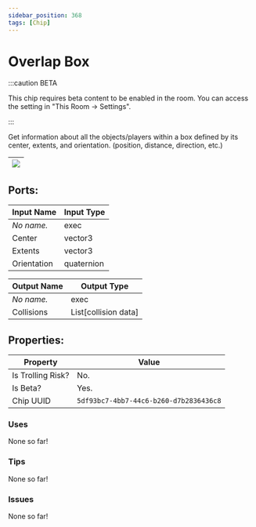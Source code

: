 ```yaml
---
sidebar_position: 368
tags: [Chip]
---
```


# Overlap Box
:::caution BETA

This chip requires beta content to be enabled in the room. You can access the setting in "This Room -> Settings".

:::

Get information about all the objects/players within a box defined by its center, extents, and orientation. (position, distance, direction, etc.)

| ![](https://images-ext-2.discordapp.net/external/MPmIaQzlEPmgGWlgi-WxBBXt0Bjv_zWPkg1y1f_sy3s/https/www.recroomcircuits.com/image/circuit/absolute-value?width=206&height=108) |
|-----|

## Ports:

| Input Name | Input Type |
|-----------|-----------|
| *No name.* | exec |
| Center | vector3 |
| Extents | vector3 |
| Orientation | quaternion |

| Output Name | Output Type |
|-----------|-----------|
| *No name.* | exec |
| Collisions | List[collision data] |

## Properties:

| Property  | Value |
|-------------------|-----------|
| Is Trolling Risk? | No. |
| Is Beta? | Yes. |
| Chip UUID | `5df93bc7-4bb7-44c6-b260-d7b2836436c8` |

### Uses

None so far!

### Tips

None so far!

### Issues

None so far!